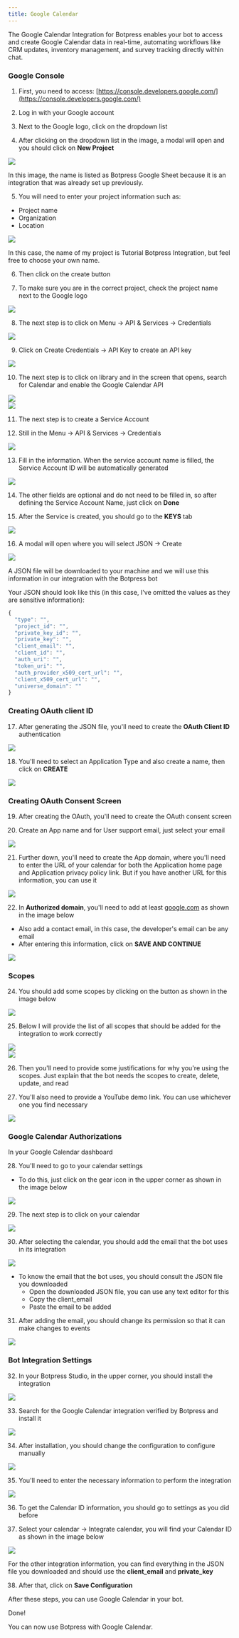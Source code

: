 ```yaml
---
title: Google Calendar
---
```



The Google Calendar Integration for Botpress enables your bot to access and create Google Calendar data in real-time, automating workflows like CRM updates, inventory management, and survey tracking directly within chat.

### Google Console

1. First, you need to access: [https://console.developers.google.com/](https://console.developers.google.com/)

2. Log in with your Google account

3. Next to the Google logo, click on the dropdown list

4. After clicking on the dropdown list in the image, a modal will open and you should click on **New Project**

<Img src="./assets/google-cloud-calendar-dropdown.png" />

In this image, the name is listed as Botpress Google Sheet because it is an integration that was already set up previously.

5. You will need to enter your project information such as:

* Project name
* Organization
* Location

<Img src="./assets/google-cloud-calendar-new-project.png" />

In this case, the name of my project is Tutorial Botpress Integration, but feel free to choose your own name.

6. Then click on the create button

7. To make sure you are in the correct project, check the project name next to the Google logo

<Img src="./assets/google-cloud-calendar-project-dropdown.png" />

8. The next step is to click on Menu → API & Services → Credentials

<Img src="./assets/google-cloud-calendar-api-services.png" />

9. Click on Create Credentials → API Key to create an API key

<Img src="./assets/google-cloud-calendar-api-key.png" />

10. The next step is to click on library and in the screen that opens, search for Calendar and enable the Google Calendar API

<Img src="./assets/google-cloud-calendar-library.png" />

<br />

<Img src="./assets/google-cloud-calendar-enable-api.png" />

11. The next step is to create a Service Account

12. Still in the Menu → API & Services → Credentials

<Img src="./assets/google-cloud-calendar-service-account.png" />

13. Fill in the information. When the service account name is filled, the Service Account ID will be automatically generated

<Img src="./assets/google-cloud-calendar-service-account-details.png" />

14. The other fields are optional and do not need to be filled in, so after defining the Service Account Name, just click on **Done**

15. After the Service is created, you should go to the **KEYS** tab

<Img src="./assets/google-cloud-calendar-create-key.png" />

16. A modal will open where you will select JSON → Create

<Img src="./assets/google-cloud-calendar-json-private-key.png" />

A JSON file will be downloaded to your machine and we will use this information in our integration with the Botpress bot

Your JSON should look like this (in this case, I've omitted the values as they are sensitive information):

```jsx
{
  "type": "",
  "project_id": "",
  "private_key_id": "",
  "private_key": "",
  "client_email": "",
  "client_id": "",
  "auth_uri": "",
  "token_uri": "",
  "auth_provider_x509_cert_url": "",
  "client_x509_cert_url": "",
  "universe_domain": ""
}
```

### Creating OAuth client ID

17. After generating the JSON file, you'll need to create the **OAuth Client ID** authentication

<Img src="./assets/google-cloud-calendar-oauth-client.png" />

18. You'll need to select an Application Type and also create a name, then click on **CREATE**

<Img src="./assets/google-cloud-calendar-oauth-client-details.png" />

### Creating OAuth Consent Screen

19. After creating the OAuth, you'll need to create the OAuth consent screen

20. Create an App name and for User support email, just select your email

<Img src="./assets/google-cloud-calendar-consent-screen.png" />

21. Further down, you'll need to create the App domain, where you'll need to enter the URL of your calendar for both the Application home page and Application privacy policy link. But if you have another URL for this information, you can use it

<Img src="./assets/google-cloud-calendar-app-info.png" />

22. In **Authorized domain**, you'll need to add at least [google.com](http://google.com) as shown in the image below

* Also add a contact email, in this case, the developer's email can be any email
* After entering this information, click on **SAVE AND CONTINUE**

<Img src="./assets/google-cloud-calendar-authorized-domains.png" />

### Scopes

24. You should add some scopes by clicking on the button as shown in the image below

<Img src="./assets/google-cloud-calendar-scopes.png" />

25. Below I will provide the list of all scopes that should be added for the integration to work correctly

<Img src="./assets/google-cloud-calendar-required-scopes.png" />

<br />

<Img src="./assets/google-cloud-calendar-required-scopes-2.png" />

26. Then you'll need to provide some justifications for why you're using the scopes. Just explain that the bot needs the scopes to create, delete, update, and read

27. You'll also need to provide a YouTube demo link. You can use whichever one you find necessary

<Img src="./assets/google-cloud-calendar-youtube-demo.png" />

### Google Calendar Authorizations

In your Google Calendar dashboard

28. You'll need to go to your calendar settings

* To do this, just click on the gear icon in the upper corner as shown in the image below

<Img src="./assets/google-calendar-settings.png" />

29. The next step is to click on your calendar

<Img src="./assets/google-calendar-settings-for-my-calendar.png" />

30. After selecting the calendar, you should add the email that the bot uses in its integration

<Img src="./assets/google-calendar-add-people-groups.png" />

* To know the email that the bot uses, you should consult the JSON file you downloaded
  * Open the downloaded JSON file, you can use any text editor for this
  * Copy the client\_email
  * Paste the email to be added

31. After adding the email, you should change its permission so that it can make changes to events

<Img src="./assets/google-calendar-manage-sharing.png" />

### Bot Integration Settings

32. In your Botpress Studio, in the upper corner, you should install the integration

<Img src="./assets/google-calendar-explore-hub.png" />

33. Search for the Google Calendar integration verified by Botpress and install it

<Img src="./assets/google-calendar-bp-hub.png" />

34. After installation, you should change the configuration to configure manually

<Img src="./assets/google-calendar-integration-configuration.png" />

35. You'll need to enter the necessary information to perform the integration

<Img src="./assets/google-calendar-integration-manual-configuration.png.png" />

36. To get the Calendar ID information, you should go to settings as you did before

37. Select your calendar → Integrate calendar, you will find your Calendar ID as shown in the image below

<Img src="./assets/google-calendar-id.png" />

For the other integration information, you can find everything in the JSON file you downloaded and should use the **client\_email** and **private\_key**

38. After that, click on **Save Configuration**

After these steps, you can use Google Calendar in your bot.

<Check>
Done!

You can now use Botpress with Google Calendar.
</Check>
